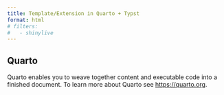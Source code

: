 ```yaml
---
title: Template/Extension in Quarto + Typst
format: html
# filters:
#   - shinylive
---
```


## Quarto

Quarto enables you to weave together content and executable code into a finished document. To learn more about Quarto see <https://quarto.org>.
